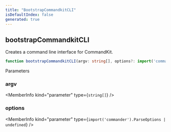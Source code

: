 ```yaml
---
title: "BootstrapCommandkitCLI"
isDefaultIndex: false
generated: true
---
```



<!-- This file was generated from the CommandKit source. Do not modify. Instead, re-run the "docgen" script -->


## bootstrapCommandkitCLI

<GenerationInfo sourceFile="packages/commandkit/src/cli/init.ts" sourceLine="18" packageName="commandkit" />

Creates a command line interface for CommandKit.

```ts title="Signature"
function bootstrapCommandkitCLI(argv: string[], options?: import('commander').ParseOptions | undefined): void
```
Parameters

### argv

<MemberInfo kind="parameter" type={`string[]`} />

### options

<MemberInfo kind="parameter" type={`import('commander').ParseOptions | undefined`} />

